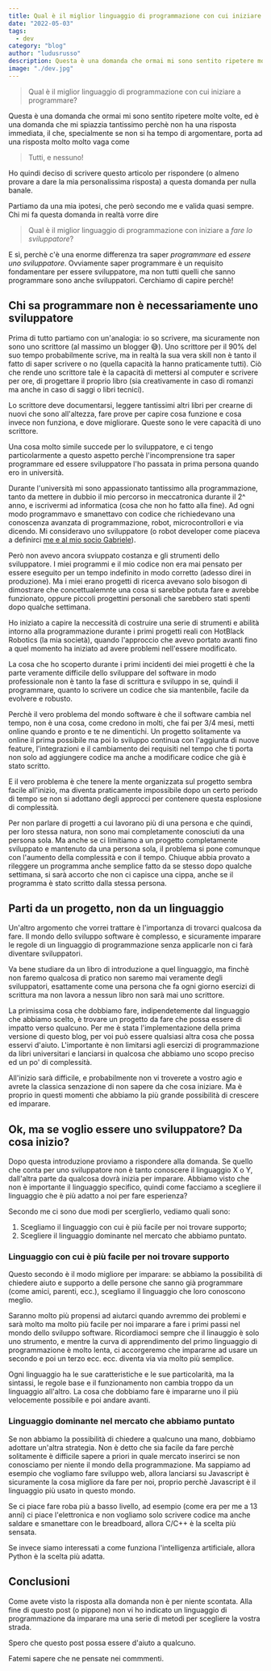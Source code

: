 ```yaml
---
title: Qual è il miglior linguaggio di programmazione con cui iniziare a programmare?
date: "2022-05-03"
tags:
  - dev
category: "blog"
author: "ludusrusso"
description: Questa è una domanda che ormai mi sono sentito ripetere molte volte, ma non è facile rispondere
image: "./dev.jpg"
---
```


> Qual è il miglior linguaggio di programmazione con cui iniziare a programmare?

Questa è una domanda che ormai mi sono sentito ripetere molte volte, ed è una domanda che mi spiazzia tantissimo
perchè non ha una risposta immediata, il che, specialmente se non si ha tempo di argomentare, porta ad una risposta molto
molto vaga come

> Tutti, e nessuno!

Ho quindi deciso di scrivere questo articolo per rispondere (o almeno provare a dare la mia personalissima risposta)
a questa domanda per nulla banale.

Partiamo da una mia ipotesi, che però secondo me e valida quasi sempre. Chi mi fa questa domanda in realtà
vorre dire

> Qual è il miglior linguaggio di programmazione con iniziare a _fare lo sviluppatore_?

E sì, perchè c'è una enorme differenza tra saper _programmare_ ed _essere uno sviluppatore_. Ovviamente
saper programmare è un requisito fondamentare per essere sviluppatore, ma non tutti quelli che sanno
programmare sono anche sviluppatori. Cerchiamo di capire perchè!

## Chi sa programmare non è necessariamente uno sviluppatore

Prima di tutto partiamo con un'analogia: io so scrivere, ma sicuramente non sono uno scrittore (al massimo un blogger 😅).
Uno scrittore per il 90% del suo tempo probabilmente scrive, ma in realtà la sua vera skill non è tanto il fatto di saper
scrivere o no (quella capacità la hanno praticamente tutti). Ciò che rende uno scrittore tale è la capacità di mettersi
al computer e scrivere per ore, di progettare il proprio libro (sia creativamente in caso di romanzi ma anche in caso di saggi o libri tecnici).

Lo scrittore deve documentarsi, leggere tantissimi altri libri per crearne di nuovi che sono all'altezza, fare prove per capire
cosa funzione e cosa invece non funziona, e dove migliorare. Queste sono le vere capacità di uno scrittore.

Una cosa molto simile succede per lo sviluppatore, e ci tengo particolarmente a questo aspetto perchè l'incomprensione
tra saper programmare ed essere sviluppatore l'ho passata in prima persona quando ero in università.

Durante l'università mi sono appassionato tantissimo alla programmazione, tanto da mettere in dubbio il mio percorso in
meccatronica durante il 2^ anno, e iscrivermi ad informatica (cosa che non ho fatto alla fine). Ad ogni modo programmavo e
smanettavo con codice che richiedevano una conoscenza avanzata di programmazione, robot, microcontrollori e via dicendo.
Mi consideravo uno sviluppatore (o robot developer come piaceva a definirci
[me e al mio socio Gabriele](https://hotblackrobotics.github.io/it/news/2017/11/13/robot-dev/)).

Però non avevo ancora sviuppato costanza e gli strumenti dello sviluppatore. I miei programmi e il mio codice
non era mai pensato per essere eseguito per un tempo indefinito in modo corretto (adesso direi in produzione).
Ma i miei erano progetti di ricerca avevano solo bisogon di dimostrare che concettualemnte una cosa si sarebbe potuta fare
e avrebbe funzionato, oppure piccoli progettini personali che sarebbero stati spenti dopo qualche settimana.

Ho iniziato a capire la neccessità di costruire una serie di strumenti e abilità intorno alla programmazione
durante i primi progetti reali con HotBlack Robotics (la mia società), quando l'approccio che avevo portato avanti
fino a quel momento ha iniziato ad avere problemi nell'essere modificato.

La cosa che ho scoperto durante i primi incidenti dei miei progetti è che la parte veramente difficile dello
sviluppare del software in modo professionale non è tanto la fase di scrittura e sviluppo in se, quindi il programmare,
quanto lo scrivere un codice che sia mantenbile, facile da evolvere e robusto.

Perchè il vero problema del mondo software è che il software cambia nel tempo, non è una cosa, come credono in molti,
che fai per 3/4 mesi, metti online quando e pronto e te ne dimentichi. Un progetto solitamente va online il prima
possibile ma poi lo sviluppo continua con l'aggiunta di nuove feature, l'integrazioni e il cambiamento dei requisiti
nel tempo che ti porta non solo ad aggiungere codice ma anche a modificare codice che già è stato scritto.

E il vero problema è che tenere la mente organizzata sul progetto sembra facile all'inizio, ma diventa praticamente
impossibile dopo un certo periodo di tempo se non si adottano degli approcci per contenere questa esplosione di
complessità.

Per non parlare di progetti a cui lavorano più di una persona e che quindi, per loro stessa natura, non sono
mai completamente conosciuti da una persona sola. Ma anche se ci limitiamo a un progetto completamente sviluppato
e mantenuto da una persona sola, il problema si pone comunque con l'aumento della complessità e con il tempo.
Chiuque abbia provato a rileggere un programma anche semplice fatto da se stesso dopo qualche settimana, si sarà accorto
che non ci capisce una cippa, anche se il programma è stato scritto dalla stessa persona.

## Parti da un progetto, non da un linguaggio

Un'altro argomento che vorrei trattare è l'importanza di trovarci qualcosa da fare. Il mondo dello sviluppo software è complesso,
e sicuramente imparare le regole di un linguaggio di programmazione senza applicarle non ci farà diventare sviluppatori.

Va bene studiare da un libro di introduzione a quel linguaggio, ma finchè non faremo qualcosa di pratico non saremo mai veramente
degli sviluppatori, esattamente come una persona che fa ogni giorno esercizi di scrittura ma non lavora a nessun libro non
sarà mai uno scrittore.

La primissima cosa che dobbiamo fare, indipendetemente dal linguaggio che abbiamo scelto, è trovare un progetto da fare
che possa essere di impatto verso qualcuno. Per me è stata l'implementazione della prima versione di questo blog, per voi
può essere qualsiasi altra cosa che possa esservi d'aiuto. L'importante è non limitarsi agli esercizi di programmazione
da libri universitari e lanciarsi in qualcosa che abbiamo uno scopo preciso ed un po' di complessità.

All'inizio sarà difficile, e probabilmente non vi troverete a vostro agio e avrete la classica senzazione di non sapere da che
cosa iniziare. Ma è proprio in questi momenti che abbiamo la più grande possibilità di crescere ed imparare.

## Ok, ma se voglio essere uno sviluppatore? Da cosa inizio?

Dopo questa introduzione proviamo a rispondere alla domanda. Se quello che conta per uno sviluppatore non è tanto
conoscere il linguaggio X o Y, dall'altra parte da qualcosa dovrà inizia per imparare. Abbiamo visto che non
è importante il linguaggio specifico, quindi come facciamo a scegliere il linguaggio che è più adatto a noi per fare esperienza?

Secondo me ci sono due modi per scerglierlo, vediamo quali sono:

1. Scegliamo il linguaggio con cui è più facile per noi trovare supporto;
2. Scegliere il linguaggio dominante nel mercato che abbiamo puntato.

### Linguaggio con cui è più facile per noi trovare supporto

Questo secondo è il modo migliore per imparare: se abbiamo la possibilità di chiedere aiuto e supporto a delle persone
che sanno già programmare (come amici, parenti, ecc.), scegliamo il linguaggio che loro conoscono meglio.

Saranno molto più propensi ad aiutarci quando avremmo dei problemi e sarà molto ma molto più facile per noi imparare
a fare i primi passi nel mondo dello sviluppo software. Ricordiamoci sempre che il linauggio è solo uno strumento, e mentre
la curva di apprendimento del primo linguaggio di programmazione è molto lenta, ci accorgeremo che impararne ad usare un secondo
e poi un terzo ecc. ecc. diventa via via molto più semplice.

Ogni linguaggio ha le sue caratteristiche e le sue particolarità, ma la sintassi, le regole base e il funzionamento non cambia
troppo da un linguaggio all'altro. La cosa che dobbiamo fare è impararne uno il più velocemente possibile e poi andare avanti.

### Linguaggio dominante nel mercato che abbiamo puntato

Se non abbiamo la possibilità di chiedere a qualcuno una mano, dobbiamo adottare un'altra strategia. Non è detto che sia
facile da fare perchè solitamente è difficile sapere a priori in quale mercato inserirci se non conosciamo per niente
il mondo della programmazione. Ma sappiamo ad esempio che vogliamo fare sviluppo web, allora lanciarsi su Javascript è
sicuramente la cosa migliore da fare per noi, proprio perchè Javascript è il linguaggio più usato in questo mondo.

Se ci piace fare roba più a basso livello, ad esempio (come era per me a 13 anni) ci piace l'elettronica e non vogliamo solo
scrivere codice ma anche saldare e smanettare con le breadboard, allora C/C++ è la scelta più sensata.

Se invece siamo interessati a come funziona l'intelligenza artificiale, allora Python è la scelta più adatta.

## Conclusioni

Come avete visto la risposta alla domanda non è per niente scontata. Alla fine di questo post (o pippone) non vi ho indicato
un linguaggio di programmazione da imparare ma una serie di metodi per scegliere la vostra strada.

Spero che questo post possa essere d'aiuto a qualcuno.

Fatemi sapere che ne pensate nei commmenti.
